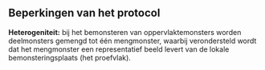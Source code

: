 ## Beperkingen van het protocol

```{=html}
<!--
Alleen in te vullen indien van toepassing.
Bespreek onder welke condities het protocol niet gebruikt kan worden of wanneer afwijkingen nodig zijn ten opzichte van het standaard protocol.
Vermeld hier ook mogelijke interferenties, knelpunten, ...
-->
```
**Heterogeniteit:** bij het bemonsteren van oppervlaktemonsters worden deelmonsters gemengd tot één mengmonster, waarbij verondersteld wordt dat het mengmonster een representatief beeld levert van de lokale bemonsteringsplaats (het proefvlak).
